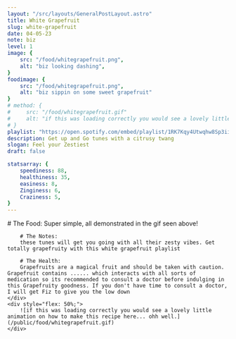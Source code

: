 ```yaml
---
layout: "/src/layouts/GeneralPostLayout.astro"
title: White Grapefruit
slug: white-grapefruit
date: 04-05-23
note: biz
level: 1
image: {
    src: "/food/whitegrapefruit.png",
    alt: "biz looking dashing",
}
foodimage: {
    src: "/food/whitegrapefruit.png",
    alt: "biz sippin on some sweet grapefruit"
}
# method: {
#     src: "/food/whitegrapefruit.gif"
#     alt: "if this was loading correctly you would see a lovely little animation on how to make this recipe here... ohh well."
# }
playlist: "https://open.spotify.com/embed/playlist/1RK7Kqy4Utwqhw8Sp3ii5X?utm_source=generator&theme=0"
description: Get up and Go tunes with a citrusy twang
slogan: Feel your Zestiest
draft: false

statsarray: {
    speediness: 88,
    healthiness: 35,
    easiness: 8,
    Zinginess: 6,
    Craziness: 5,
}
---
```


<div style="display: flex; flex-direction: row;">
    <div style="flex: 50%;">
        # The Food:
        Super simple, all demonstrated in the gif seen above!

        # The Notes:
        these tunes will get you going with all their zesty vibes. Get totally grapefruity with this white grapefruit playlist

        # The Health:
        Grapefruits are a magical fruit and should be taken with caution. Grapefruit contains ...... which interacts with all sorts of medication so its recommended to consult a doctor before indulging in this Grapefruity goodness. If you don't have time to consult a doctor, I will get Fiz to give you the low down
    </div>
    <div style="flex: 50%;">
        ![if this was loading correctly you would see a lovely little animation on how to make this recipe here... ohh well.](/public/food/whitegrapefruit.gif)
    </div>
</div>
